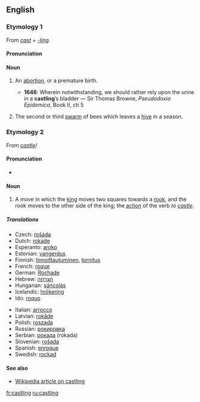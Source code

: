 ==English==
===Etymology 1===
From ''[[cast]]'' + ''[[-ling]]''.

====Pronunciation====
{{IPA|/ˈkɑːstlɪŋ/}}

====Noun====
{{en-noun}}

# {{obsolete}} An [[abortion]], or a premature birth.
#*'''1646''': Wherein notwithstanding, we should rather rely upon the urine in a '''castling'''’s bladder — Sir Thomas Browne, ''Pseudodoxia Epidemica'', Book II, ch 5
# {{obsolete}} The second or third [[swarm]] of bees which leaves a [[hive]] in a season.

===Etymology 2===
From ''[[castle]]''/

====Pronunciation====
*{{IPA|/ˈkɑːsəlɪŋ/}}

====Noun====
{{en-noun|-}}

# {{chess}} A move in which the [[king]] moves two squares towards a [[rook]], and the rook moves to the other side of the king; the [[action]] of the verb ''to [[castle]]''.

=====Translations=====
{{trans-top|move in chess}}
*Czech: [[rošáda]] {{f}}
*Dutch: [[rokade]] {{f}}
*Esperanto: [[aroko]]
*Estonian: [[vangerdus]]
*Finnish: [[linnoittautuminen]], [[tornitus]]
*French: [[roque]] {{m}}
*German: [[Rochade]] {{f}}
*Hebrew: [[הצרחה]] {{f}}
*Hungarian: [[sáncolás]]
*Icelandic: [[hrókering]] {{f}}
*Ido: [[roquo]]
{{trans-mid}}
*Italian: [[arrocco]]
*Latvian: [[rokāde]]
*Polish: [[roszada]] {{f}}
*Russian: [[рокировка]]
*Serbian: [[рокада]] (rokada)
*Slovenian: [[rošada]] {{f}}
*Spanish: [[enroque]] {{m}}
*Swedish: [[rockad]]
{{trans-bottom}}

====See also====
*[[w:Castling|Wikipedia article on castling]]

[[fr:castling]]
[[ru:castling]]